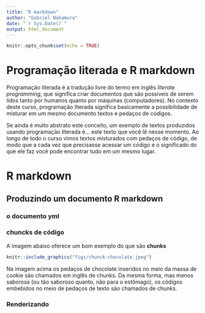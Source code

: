 ```yaml
---
title: "R markdown"
author: "Gabriel Nakamura"
date: "`r Sys.Date()`"
output: html_document
---
```


```r
knitr::opts_chunk$set(echo = TRUE)
```

# Programação literada e R markdown

Programação literada é a tradução livre do termo em inglês *literate programming*, que significa criar documentos que são possíveis de serem lidos tanto por humanos quanto por máquinas (computadores). No contexto deste curso, programação literada significa basicamente a possibilidade de misturar em um mesmo documento textos e pedaços de códigos.

Se ainda é muito abstrato este conceito, um exemplo de textos produzidos usando programação literada é... este texto que você lê nesse momento. Ao longo de todo o curso vimos textos misturados com pedaços de código, de modo que a cada vez que precisasse acessar um código e o significado do que ele faz você pode encontrar tudo em um mesmo lugar.

# R markdown 


## Produzindo um documento R markdown

### o documento yml

### chuncks de código

A imagem abaixo oferece um bom exemplo do que são **chunks**

```r
knitr::include_graphics("figs/chunck-chocolate.jpeg")
```

Na imagem acima os pedaços de chocolate inseridos no meio da massa de cookie são chamados em inglês de chunks. Da mesma forma, mas menos saborosa (ou tão saboroso quanto, não para o estômago), os códigos embebidos no meio de pedaços de texto são chamados de chunks. 

### Renderizando 



